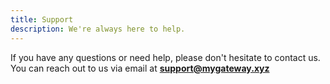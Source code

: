 ```yaml
---
title: Support
description: We're always here to help.
---
```


If you have any questions or need help, please don't hesitate to contact us. You can reach out to us via email at **[support@mygateway.xyz](mailto:support@mygateway.xyz)**
